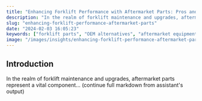 ```yaml
---
title: "Enhancing Forklift Performance with Aftermarket Parts: Pros and Cons"
description: "In the realm of forklift maintenance and upgrades, aftermarket parts offer a cost-effective alternative to OEM parts..."
slug: "enhancing-forklift-performance-aftermarket-parts"
date: "2024-02-03 16:05:23"
keywords: ["forklift parts", "OEM alternatives", "aftermarket equipment"]
image: "/images/insights/enhancing-forklift-performance-aftermarket-parts.jpg"
---
```


## Introduction

In the realm of forklift maintenance and upgrades, aftermarket parts represent a vital component... (continue full markdown from assistant's output) 